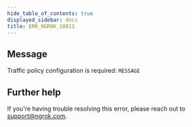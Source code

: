 ```yaml
---
hide_table_of_contents: true
displayed_sidebar: docs
title: ERR_NGROK_18011
---
```


## Message

Traffic policy configuration is required: `MESSAGE`

## Further help

If you're having trouble resolving this error, please reach out to [support@ngrok.com](mailto:support@ngrok.com?subject=Help%20with%20ERR_NGROK_18011).
